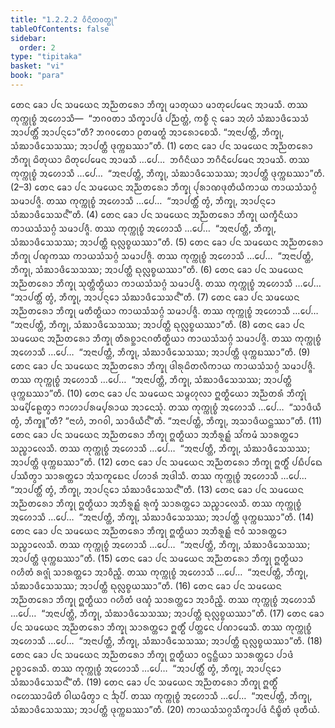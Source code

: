 ```yaml
---
title: "1.2.2.2 ᩅᩥᨶᩦᨲᩅᨲ᩠ᨳᩩ"
tableOfContents: false
sidebar:
  order: 2
type: "tipitaka"
basket: "vi"
book: "para"
---
```



<DynamicBreadcrumb />

<Division number="281" book="para">

<Paragraph number="1113" book="para">
ᨲᩮᨶ ᨡᩮᩣ ᨸᨶ ᩈᨾᨿᩮᨶ ᩋᨬ᩠ᨬᨲᩁᩮᩣ ᨽᩥᨠ᩠ᨡᩩ ᨾᩣᨲᩩᨿᩣ ᨾᩣᨲᩩᨸᩮᨾᩮᨶ ᩋᩣᨾᩈᩥ. ᨲᩔ ᨠᩩᨠ᩠ᨠᩩᨧ᩠ᨧᩴ ᩋᩉᩮᩣᩈᩥ—  “ᨽᨣᩅᨲᩣ ᩈᩥᨠ᩠ᨡᩣᨸᨴᩴ ᨸᨬ᩠ᨬᨲ᩠ᨲᩴ, ᨠᨧ᩠ᨧᩥ ᨶᩩ ᨡᩮᩣ ᩋᩉᩴ ᩈᩴᨥᩣᨴᩥᩈᩮᩈᩴ ᩋᩣᨸᨲ᩠ᨲᩥᩴ ᩋᩣᨸᨶ᩠ᨶᩮᩣ”ᨲᩥ? ᨽᨣᩅᨲᩮᩣ ᩑᨲᨾᨲ᩠ᨳᩴ ᩋᩣᩁᩮᩣᨧᩮᩈᩥ. “ᩋᨶᩣᨸᨲ᩠ᨲᩥ, ᨽᩥᨠ᩠ᨡᩩ, ᩈᩴᨥᩣᨴᩥᩈᩮᩈᩔ; ᩋᩣᨸᨲ᩠ᨲᩥ ᨴᩩᨠ᩠ᨠᨭᩔᩣ”ᨲᩥ. (1)
</Paragraph>

<Paragraph number="1114" book="para">
ᨲᩮᨶ ᨡᩮᩣ ᨸᨶ ᩈᨾᨿᩮᨶ ᩋᨬ᩠ᨬᨲᩁᩮᩣ ᨽᩥᨠ᩠ᨡᩩ ᨵᩦᨲᩩᨿᩣ ᨵᩦᨲᩩᨸᩮᨾᩮᨶ ᩋᩣᨾᩈᩥ …ᨸᩮ…  ᨽᨣᩥᨶᩥᨿᩣ ᨽᨣᩥᨶᩥᨸᩮᨾᩮᨶ ᩋᩣᨾᩈᩥ. ᨲᩔ ᨠᩩᨠ᩠ᨠᩩᨧ᩠ᨧᩴ ᩋᩉᩮᩣᩈᩥ …ᨸᩮ…  “ᩋᨶᩣᨸᨲ᩠ᨲᩥ, ᨽᩥᨠ᩠ᨡᩩ, ᩈᩴᨥᩣᨴᩥᩈᩮᩈᩔ; ᩋᩣᨸᨲ᩠ᨲᩥ ᨴᩩᨠ᩠ᨠᨭᩔᩣ”ᨲᩥ. (2–3)
</Paragraph>

<Paragraph number="1115" book="para">
ᨲᩮᨶ ᨡᩮᩣ ᨸᨶ ᩈᨾᨿᩮᨶ ᩋᨬ᩠ᨬᨲᩁᩮᩣ ᨽᩥᨠ᩠ᨡᩩ ᨸᩩᩁᩣᨱᨴᩩᨲᩥᨿᩥᨠᩣᨿ ᨠᩣᨿᩈᩴᩈᨣ᩠ᨣᩴ ᩈᨾᩣᨸᨩ᩠ᨩᩥ. ᨲᩔ ᨠᩩᨠ᩠ᨠᩩᨧ᩠ᨧᩴ ᩋᩉᩮᩣᩈᩥ …ᨸᩮ…  “ᩋᩣᨸᨲ᩠ᨲᩥᩴ ᨲ᩠ᩅᩴ, ᨽᩥᨠ᩠ᨡᩩ, ᩋᩣᨸᨶ᩠ᨶᩮᩣ ᩈᩴᨥᩣᨴᩥᩈᩮᩈᨶ᩺”ᨲᩥ. (4)
</Paragraph>

<Paragraph number="1116" book="para">
ᨲᩮᨶ ᨡᩮᩣ ᨸᨶ ᩈᨾᨿᩮᨶ ᩋᨬ᩠ᨬᨲᩁᩮᩣ ᨽᩥᨠ᩠ᨡᩩ ᨿᨠ᩠ᨡᩥᨶᩥᨿᩣ ᨠᩣᨿᩈᩴᩈᨣ᩠ᨣᩴ ᩈᨾᩣᨸᨩ᩠ᨩᩥ. ᨲᩔ ᨠᩩᨠ᩠ᨠᩩᨧ᩠ᨧᩴ ᩋᩉᩮᩣᩈᩥ …ᨸᩮ…  “ᩋᨶᩣᨸᨲ᩠ᨲᩥ, ᨽᩥᨠ᩠ᨡᩩ, ᩈᩴᨥᩣᨴᩥᩈᩮᩈᩔ; ᩋᩣᨸᨲ᩠ᨲᩥ ᨳᩩᩃᩖᨧ᩠ᨧᨿᩔᩣ”ᨲᩥ. (5)
</Paragraph>

<Paragraph number="1117" book="para">
ᨲᩮᨶ ᨡᩮᩣ ᨸᨶ ᩈᨾᨿᩮᨶ ᩋᨬ᩠ᨬᨲᩁᩮᩣ ᨽᩥᨠ᩠ᨡᩩ ᨸᨱ᩠ᨯᨠᩔ ᨠᩣᨿᩈᩴᩈᨣ᩠ᨣᩴ ᩈᨾᩣᨸᨩ᩠ᨩᩥ. ᨲᩔ ᨠᩩᨠ᩠ᨠᩩᨧ᩠ᨧᩴ ᩋᩉᩮᩣᩈᩥ …ᨸᩮ…  “ᩋᨶᩣᨸᨲ᩠ᨲᩥ, ᨽᩥᨠ᩠ᨡᩩ, ᩈᩴᨥᩣᨴᩥᩈᩮᩈᩔ; ᩋᩣᨸᨲ᩠ᨲᩥ ᨳᩩᩃᩖᨧ᩠ᨧᨿᩔᩣ”ᨲᩥ. (6)
</Paragraph>

<Paragraph number="1118" book="para">
ᨲᩮᨶ ᨡᩮᩣ ᨸᨶ ᩈᨾᨿᩮᨶ ᩋᨬ᩠ᨬᨲᩁᩮᩣ ᨽᩥᨠ᩠ᨡᩩ ᩈᩩᨲ᩠ᨲᩥᨲ᩠ᨳᩥᨿᩣ ᨠᩣᨿᩈᩴᩈᨣ᩠ᨣᩴ ᩈᨾᩣᨸᨩ᩠ᨩᩥ. ᨲᩔ ᨠᩩᨠ᩠ᨠᩩᨧ᩠ᨧᩴ ᩋᩉᩮᩣᩈᩥ …ᨸᩮ…  “ᩋᩣᨸᨲ᩠ᨲᩥᩴ ᨲ᩠ᩅᩴ, ᨽᩥᨠ᩠ᨡᩩ, ᩋᩣᨸᨶ᩠ᨶᩮᩣ ᩈᩴᨥᩣᨴᩥᩈᩮᩈᨶ᩺”ᨲᩥ. (7)
</Paragraph>

<Paragraph number="1119" book="para">
ᨲᩮᨶ ᨡᩮᩣ ᨸᨶ ᩈᨾᨿᩮᨶ ᩋᨬ᩠ᨬᨲᩁᩮᩣ ᨽᩥᨠ᩠ᨡᩩ ᨾᨲᩥᨲ᩠ᨳᩥᨿᩣ ᨠᩣᨿᩈᩴᩈᨣ᩠ᨣᩴ ᩈᨾᩣᨸᨩ᩠ᨩᩥ. ᨲᩔ ᨠᩩᨠ᩠ᨠᩩᨧ᩠ᨧᩴ ᩋᩉᩮᩣᩈᩥ …ᨸᩮ…  “ᩋᨶᩣᨸᨲ᩠ᨲᩥ, ᨽᩥᨠ᩠ᨡᩩ, ᩈᩴᨥᩣᨴᩥᩈᩮᩈᩔ; ᩋᩣᨸᨲ᩠ᨲᩥ ᨳᩩᩃᩖᨧ᩠ᨧᨿᩔᩣ”ᨲᩥ. (8)
</Paragraph>

<Paragraph number="1120" book="para">
ᨲᩮᨶ ᨡᩮᩣ ᨸᨶ ᩈᨾᨿᩮᨶ ᩋᨬ᩠ᨬᨲᩁᩮᩣ ᨽᩥᨠ᩠ᨡᩩ ᨲᩥᩁᨧ᩠ᨨᩣᨶᨣᨲᩥᨲ᩠ᨳᩥᨿᩣ ᨠᩣᨿᩈᩴᩈᨣ᩠ᨣᩴ ᩈᨾᩣᨸᨩ᩠ᨩᩥ. ᨲᩔ ᨠᩩᨠ᩠ᨠᩩᨧ᩠ᨧᩴ ᩋᩉᩮᩣᩈᩥ …ᨸᩮ…  “ᩋᨶᩣᨸᨲ᩠ᨲᩥ, ᨽᩥᨠ᩠ᨡᩩ, ᩈᩴᨥᩣᨴᩥᩈᩮᩈᩔ; ᩋᩣᨸᨲ᩠ᨲᩥ ᨴᩩᨠ᩠ᨠᨭᩔᩣ”ᨲᩥ. (9)
</Paragraph>

<Paragraph number="1121" book="para">
ᨲᩮᨶ ᨡᩮᩣ ᨸᨶ ᩈᨾᨿᩮᨶ ᩋᨬ᩠ᨬᨲᩁᩮᩣ ᨽᩥᨠ᩠ᨡᩩ ᨴᩤᩁᩩᨵᩦᨲᩃᩥᨠᩣᨿ ᨠᩣᨿᩈᩴᩈᨣ᩠ᨣᩴ ᩈᨾᩣᨸᨩ᩠ᨩᩥ. ᨲᩔ ᨠᩩᨠ᩠ᨠᩩᨧ᩠ᨧᩴ ᩋᩉᩮᩣᩈᩥ …ᨸᩮ…  “ᩋᨶᩣᨸᨲ᩠ᨲᩥ, ᨽᩥᨠ᩠ᨡᩩ, ᩈᩴᨥᩣᨴᩥᩈᩮᩈᩔ; ᩋᩣᨸᨲ᩠ᨲᩥ ᨴᩩᨠ᩠ᨠᨭᩔᩣ”ᨲᩥ. (10)
</Paragraph>

</Division>
<Division number="282" book="para">

<Paragraph number="1122" book="para">
ᨲᩮᨶ ᨡᩮᩣ ᨸᨶ ᩈᨾᨿᩮᨶ ᩈᨾ᩠ᨻᩉᩩᩃᩣ ᩍᨲ᩠ᨳᩥᨿᩮᩣ ᩋᨬ᩠ᨬᨲᩁᩴ ᨽᩥᨠ᩠ᨡᩩᩴ ᩈᨾ᩠ᨸᩦᩊᩮᨲ᩠ᩅᩣ ᨻᩣᩉᩣᨸᩁᨾ᩠ᨸᩁᩣᨿ ᩋᩣᨶᩮᩈᩩᩴ. ᨲᩔ ᨠᩩᨠ᩠ᨠᩩᨧ᩠ᨧᩴ ᩋᩉᩮᩣᩈᩥ …ᨸᩮ…  “ᩈᩣᨴᩥᨿᩥ ᨲ᩠ᩅᩴ, ᨽᩥᨠ᩠ᨡᩪ”ᨲᩥ? “ᨶᩣᩉᩴ, ᨽᨣᩅᩤ, ᩈᩣᨴᩥᨿᩥᨶ᩺”ᨲᩥ. “ᩋᨶᩣᨸᨲ᩠ᨲᩥ, ᨽᩥᨠ᩠ᨡᩩ, ᩋᩈᩣᨴᩥᨿᨶ᩠ᨲᩔᩣ”ᨲᩥ. (11)
</Paragraph>

<Paragraph number="1123" book="para">
ᨲᩮᨶ ᨡᩮᩣ ᨸᨶ ᩈᨾᨿᩮᨶ ᩋᨬ᩠ᨬᨲᩁᩮᩣ ᨽᩥᨠ᩠ᨡᩩ ᩍᨲ᩠ᨳᩥᨿᩣ ᩋᨽᩥᩁᩪᩊ᩠ᩉᩴ ᩈᩘᨠᨾᩴ ᩈᩣᩁᨲ᩠ᨲᩮᩣ ᩈᨬ᩠ᨧᩣᩃᩮᩈᩥ. ᨲᩔ ᨠᩩᨠ᩠ᨠᩩᨧ᩠ᨧᩴ ᩋᩉᩮᩣᩈᩥ …ᨸᩮ…  “ᩋᨶᩣᨸᨲ᩠ᨲᩥ, ᨽᩥᨠ᩠ᨡᩩ, ᩈᩴᨥᩣᨴᩥᩈᩮᩈᩔ; ᩋᩣᨸᨲ᩠ᨲᩥ ᨴᩩᨠ᩠ᨠᨭᩔᩣ”ᨲᩥ. (12)
</Paragraph>

<Paragraph number="1124" book="para">
ᨲᩮᨶ ᨡᩮᩣ ᨸᨶ ᩈᨾᨿᩮᨶ ᩋᨬ᩠ᨬᨲᩁᩮᩣ ᨽᩥᨠ᩠ᨡᩩ ᩍᨲ᩠ᨳᩥᩴ ᨸᨭᩥᨸᨳᩮ ᨸᩔᩥᨲ᩠ᩅᩣ ᩈᩣᩁᨲ᩠ᨲᩮᩣ ᩋᩴᩈᨠᩪᨭᩮᨶ ᨸᩉᩣᩁᩴ ᩋᨴᩤᩈᩥ. ᨲᩔ ᨠᩩᨠ᩠ᨠᩩᨧ᩠ᨧᩴ ᩋᩉᩮᩣᩈᩥ …ᨸᩮ…  “ᩋᩣᨸᨲ᩠ᨲᩥᩴ ᨲ᩠ᩅᩴ, ᨽᩥᨠ᩠ᨡᩩ, ᩋᩣᨸᨶ᩠ᨶᩮᩣ ᩈᩴᨥᩣᨴᩥᩈᩮᩈᨶ᩺”ᨲᩥ. (13)
</Paragraph>

<Paragraph number="1125" book="para">
ᨲᩮᨶ ᨡᩮᩣ ᨸᨶ ᩈᨾᨿᩮᨶ ᩋᨬ᩠ᨬᨲᩁᩮᩣ ᨽᩥᨠ᩠ᨡᩩ ᩍᨲ᩠ᨳᩥᨿᩣ ᩋᨽᩥᩁᩪᩊ᩠ᩉᩴ ᩁᩩᨠ᩠ᨡᩴ ᩈᩣᩁᨲ᩠ᨲᩮᩣ ᩈᨬ᩠ᨧᩣᩃᩮᩈᩥ. ᨲᩔ ᨠᩩᨠ᩠ᨠᩩᨧ᩠ᨧᩴ ᩋᩉᩮᩣᩈᩥ …ᨸᩮ…  “ᩋᨶᩣᨸᨲ᩠ᨲᩥ, ᨽᩥᨠ᩠ᨡᩩ, ᩈᩴᨥᩣᨴᩥᩈᩮᩈᩔ; ᩋᩣᨸᨲ᩠ᨲᩥ ᨴᩩᨠ᩠ᨠᨭᩔᩣ”ᨲᩥ. (14)
</Paragraph>

<Paragraph number="1126" book="para">
ᨲᩮᨶ ᨡᩮᩣ ᨸᨶ ᩈᨾᨿᩮᨶ ᩋᨬ᩠ᨬᨲᩁᩮᩣ ᨽᩥᨠ᩠ᨡᩩ ᩍᨲ᩠ᨳᩥᨿᩣ ᩋᨽᩥᩁᩪᩊ᩠ᩉᩴ ᨶᩣᩅᩴ ᩈᩣᩁᨲ᩠ᨲᩮᩣ ᩈᨬ᩠ᨧᩣᩃᩮᩈᩥ. ᨲᩔ ᨠᩩᨠ᩠ᨠᩩᨧ᩠ᨧᩴ ᩋᩉᩮᩣᩈᩥ …ᨸᩮ…  “ᩋᨶᩣᨸᨲ᩠ᨲᩥ, ᨽᩥᨠ᩠ᨡᩩ, ᩈᩴᨥᩣᨴᩥᩈᩮᩈᩔ; ᩋᩣᨸᨲ᩠ᨲᩥ ᨴᩩᨠ᩠ᨠᨭᩔᩣ”ᨲᩥ. (15)
</Paragraph>

<Paragraph number="1127" book="para">
ᨲᩮᨶ ᨡᩮᩣ ᨸᨶ ᩈᨾᨿᩮᨶ ᩋᨬ᩠ᨬᨲᩁᩮᩣ ᨽᩥᨠ᩠ᨡᩩ ᩍᨲ᩠ᨳᩥᨿᩣ ᨣᩉᩥᨲᩴ ᩁᨩ᩠ᨩᩩᩴ ᩈᩣᩁᨲ᩠ᨲᩮᩣ ᩋᩣᩅᩥᨬ᩠ᨨᩥ. ᨲᩔ ᨠᩩᨠ᩠ᨠᩩᨧ᩠ᨧᩴ ᩋᩉᩮᩣᩈᩥ …ᨸᩮ…  “ᩋᨶᩣᨸᨲ᩠ᨲᩥ, ᨽᩥᨠ᩠ᨡᩩ, ᩈᩴᨥᩣᨴᩥᩈᩮᩈᩔ; ᩋᩣᨸᨲ᩠ᨲᩥ ᨳᩩᩃᩖᨧ᩠ᨧᨿᩔᩣ”ᨲᩥ. (16)
</Paragraph>

<Paragraph number="1128" book="para">
ᨲᩮᨶ ᨡᩮᩣ ᨸᨶ ᩈᨾᨿᩮᨶ ᩋᨬ᩠ᨬᨲᩁᩮᩣ ᨽᩥᨠ᩠ᨡᩩ ᩍᨲ᩠ᨳᩥᨿᩣ ᨣᩉᩥᨲᩴ ᨴᨱ᩠ᨯᩴ ᩈᩣᩁᨲ᩠ᨲᩮᩣ ᩋᩣᩅᩥᨬ᩠ᨨᩥ. ᨲᩔ ᨠᩩᨠ᩠ᨠᩩᨧ᩠ᨧᩴ ᩋᩉᩮᩣᩈᩥ …ᨸᩮ…  “ᩋᨶᩣᨸᨲ᩠ᨲᩥ, ᨽᩥᨠ᩠ᨡᩩ, ᩈᩴᨥᩣᨴᩥᩈᩮᩈᩔ; ᩋᩣᨸᨲ᩠ᨲᩥ ᨳᩩᩃᩖᨧ᩠ᨧᨿᩔᩣ”ᨲᩥ. (17)
</Paragraph>

<Paragraph number="1129" book="para">
ᨲᩮᨶ ᨡᩮᩣ ᨸᨶ ᩈᨾᨿᩮᨶ ᩋᨬ᩠ᨬᨲᩁᩮᩣ ᨽᩥᨠ᩠ᨡᩩ ᩈᩣᩁᨲ᩠ᨲᩮᩣ ᩍᨲ᩠ᨳᩥᩴ ᨸᨲ᩠ᨲᩮᨶ ᨸᨱᩣᨾᩮᩈᩥ. ᨲᩔ ᨠᩩᨠ᩠ᨠᩩᨧ᩠ᨧᩴ ᩋᩉᩮᩣᩈᩥ …ᨸᩮ…  “ᩋᨶᩣᨸᨲ᩠ᨲᩥ, ᨽᩥᨠ᩠ᨡᩩ, ᩈᩴᨥᩣᨴᩥᩈᩮᩈᩔ; ᩋᩣᨸᨲ᩠ᨲᩥ ᨳᩩᩃᩖᨧ᩠ᨧᨿᩔᩣ”ᨲᩥ. (18)
</Paragraph>

<Paragraph number="1130" book="para">
ᨲᩮᨶ ᨡᩮᩣ ᨸᨶ ᩈᨾᨿᩮᨶ ᩋᨬ᩠ᨬᨲᩁᩮᩣ ᨽᩥᨠ᩠ᨡᩩ ᩍᨲ᩠ᨳᩥᨿᩣ ᩅᨶ᩠ᨴᨶ᩠ᨲᩥᨿᩣ ᩈᩣᩁᨲ᩠ᨲᩮᩣ ᨸᩣᨴᩴ ᩏᨧ᩠ᨧᩣᩁᩮᩈᩥ. ᨲᩔ ᨠᩩᨠ᩠ᨠᩩᨧ᩠ᨧᩴ ᩋᩉᩮᩣᩈᩥ …ᨸᩮ…  “ᩋᩣᨸᨲ᩠ᨲᩥᩴ ᨲ᩠ᩅᩴ, ᨽᩥᨠ᩠ᨡᩩ, ᩋᩣᨸᨶ᩠ᨶᩮᩣ ᩈᩴᨥᩣᨴᩥᩈᩮᩈᨶ᩺”ᨲᩥ. (19)
</Paragraph>

<Paragraph number="1131" book="para">
ᨲᩮᨶ ᨡᩮᩣ ᨸᨶ ᩈᨾᨿᩮᨶ ᩋᨬ᩠ᨬᨲᩁᩮᩣ ᨽᩥᨠ᩠ᨡᩩ ᩍᨲ᩠ᨳᩥᩴ ᨣᩉᩮᩔᩣᨾᩦᨲᩥ ᩅᩤᨿᨾᩥᨲ᩠ᩅᩣ ᨶ ᨨᩩᨸᩥ. ᨲᩔ ᨠᩩᨠ᩠ᨠᩩᨧ᩠ᨧᩴ ᩋᩉᩮᩣᩈᩥ …ᨸᩮ…  “ᩋᨶᩣᨸᨲ᩠ᨲᩥ, ᨽᩥᨠ᩠ᨡᩩ, ᩈᩴᨥᩣᨴᩥᩈᩮᩈᩔ; ᩋᩣᨸᨲ᩠ᨲᩥ ᨴᩩᨠ᩠ᨠᨭᩔᩣ”ᨲᩥ. (20)

</Paragraph>
</Division>

<Paragraph number="1132" type="center" book="para">
ᨠᩣᨿᩈᩴᩈᨣ᩠ᨣᩈᩥᨠ᩠ᨡᩣᨸᨴᩴ ᨶᩥᨭ᩠ᨮᩥᨲᩴ ᨴᩩᨲᩥᨿᩴ.
</Paragraph>